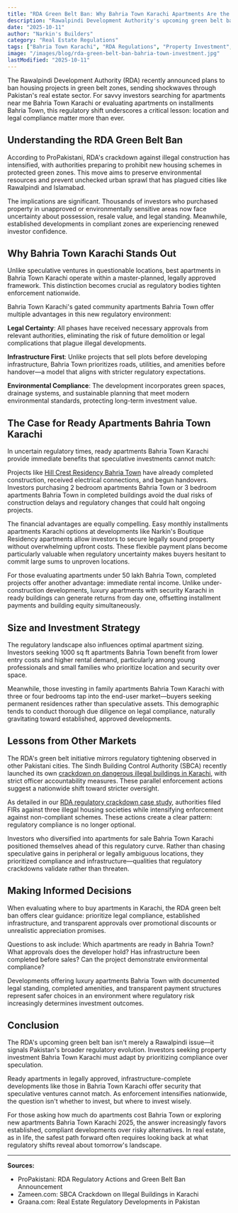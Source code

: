 ```yaml
---
title: "RDA Green Belt Ban: Why Bahria Town Karachi Apartments Are the Safer Investment Choice"
description: "Rawalpindi Development Authority's upcoming green belt ban reshapes investment strategies. Discover why ready apartments in Bahria Town Karachi offer security and value in Pakistan's evolving regulatory landscape."
date: "2025-10-11"
author: "Narkin's Builders"
category: "Real Estate Regulations"
tags: ["Bahria Town Karachi", "RDA Regulations", "Property Investment", "Ready Apartments", "Green Belt"]
image: "/images/blog/rda-green-belt-ban-bahria-town-investment.jpg"
lastModified: "2025-10-11"
---
```


The Rawalpindi Development Authority (RDA) recently announced plans to ban housing projects in green belt zones, sending shockwaves through Pakistan's real estate sector. For savvy investors searching for apartments near me Bahria Town Karachi or evaluating apartments on installments Bahria Town, this regulatory shift underscores a critical lesson: location and legal compliance matter more than ever.

## Understanding the RDA Green Belt Ban

According to ProPakistani, RDA's crackdown against illegal construction has intensified, with authorities preparing to prohibit new housing schemes in protected green zones. This move aims to preserve environmental resources and prevent unchecked urban sprawl that has plagued cities like Rawalpindi and Islamabad.

The implications are significant. Thousands of investors who purchased property in unapproved or environmentally sensitive areas now face uncertainty about possession, resale value, and legal standing. Meanwhile, established developments in compliant zones are experiencing renewed investor confidence.

## Why Bahria Town Karachi Stands Out

Unlike speculative ventures in questionable locations, best apartments in Bahria Town Karachi operate within a master-planned, legally approved framework. This distinction becomes crucial as regulatory bodies tighten enforcement nationwide.

Bahria Town Karachi's gated community apartments Bahria Town offer multiple advantages in this new regulatory environment:

**Legal Certainty**: All phases have received necessary approvals from relevant authorities, eliminating the risk of future demolition or legal complications that plague illegal developments.

**Infrastructure First**: Unlike projects that sell plots before developing infrastructure, Bahria Town prioritizes roads, utilities, and amenities before handover—a model that aligns with stricter regulatory expectations.

**Environmental Compliance**: The development incorporates green spaces, drainage systems, and sustainable planning that meet modern environmental standards, protecting long-term investment value.

## The Case for Ready Apartments Bahria Town Karachi

In uncertain regulatory times, ready apartments Bahria Town Karachi provide immediate benefits that speculative investments cannot match:

Projects like [Hill Crest Residency Bahria Town](/blog/hill-crest-residency-electrical-meters-possession-2025) have already completed construction, received electrical connections, and begun handovers. Investors purchasing 2 bedroom apartments Bahria Town or 3 bedroom apartments Bahria Town in completed buildings avoid the dual risks of construction delays and regulatory changes that could halt ongoing projects.

The financial advantages are equally compelling. Easy monthly installments apartments Karachi options at developments like Narkin's Boutique Residency apartments allow investors to secure legally sound property without overwhelming upfront costs. These flexible payment plans become particularly valuable when regulatory uncertainty makes buyers hesitant to commit large sums to unproven locations.

For those evaluating apartments under 50 lakh Bahria Town, completed projects offer another advantage: immediate rental income. Unlike under-construction developments, luxury apartments with security Karachi in ready buildings can generate returns from day one, offsetting installment payments and building equity simultaneously.

## Size and Investment Strategy

The regulatory landscape also influences optimal apartment sizing. Investors seeking 1000 sq ft apartments Bahria Town benefit from lower entry costs and higher rental demand, particularly among young professionals and small families who prioritize location and security over space.

Meanwhile, those investing in family apartments Bahria Town Karachi with three or four bedrooms tap into the end-user market—buyers seeking permanent residences rather than speculative assets. This demographic tends to conduct thorough due diligence on legal compliance, naturally gravitating toward established, approved developments.

## Lessons from Other Markets

The RDA's green belt initiative mirrors regulatory tightening observed in other Pakistani cities. The Sindh Building Control Authority (SBCA) recently launched its own [crackdown on dangerous illegal buildings in Karachi](/blog/sbca-crackdown-dangerous-illegal-buildings-karachi-property-safety-october-2025), with strict officer accountability measures. These parallel enforcement actions suggest a nationwide shift toward stricter oversight.

As detailed in our [RDA regulatory crackdown case study](/blog/rda-regulatory-crackdown-illegal-housing-societies-september-2025), authorities filed FIRs against three illegal housing societies while intensifying enforcement against non-compliant schemes. These actions create a clear pattern: regulatory compliance is no longer optional.

Investors who diversified into apartments for sale Bahria Town Karachi positioned themselves ahead of this regulatory curve. Rather than chasing speculative gains in peripheral or legally ambiguous locations, they prioritized compliance and infrastructure—qualities that regulatory crackdowns validate rather than threaten.

## Making Informed Decisions

When evaluating where to buy apartments in Karachi, the RDA green belt ban offers clear guidance: prioritize legal compliance, established infrastructure, and transparent approvals over promotional discounts or unrealistic appreciation promises.

Questions to ask include: Which apartments are ready in Bahria Town? What approvals does the developer hold? Has infrastructure been completed before sales? Can the project demonstrate environmental compliance?

Developments offering luxury apartments Bahria Town with documented legal standing, completed amenities, and transparent payment structures represent safer choices in an environment where regulatory risk increasingly determines investment outcomes.

## Conclusion

The RDA's upcoming green belt ban isn't merely a Rawalpindi issue—it signals Pakistan's broader regulatory evolution. Investors seeking property investment Bahria Town Karachi must adapt by prioritizing compliance over speculation.

Ready apartments in legally approved, infrastructure-complete developments like those in Bahria Town Karachi offer security that speculative ventures cannot match. As enforcement intensifies nationwide, the question isn't whether to invest, but where to invest wisely.

For those asking how much do apartments cost Bahria Town or exploring new apartments Bahria Town Karachi 2025, the answer increasingly favors established, compliant developments over risky alternatives. In real estate, as in life, the safest path forward often requires looking back at what regulatory shifts reveal about tomorrow's landscape.

---

**Sources:**
- ProPakistani: RDA Regulatory Actions and Green Belt Ban Announcement
- Zameen.com: SBCA Crackdown on Illegal Buildings in Karachi
- Graana.com: Real Estate Regulatory Developments in Pakistan